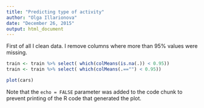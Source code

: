 ```yaml
---
title: "Predicting type of activity"
author: "Olga Illarionova"
date: "December 26, 2015"
output: html_document
---
```



First of all I clean data. I remove columns where more than 95% values were missing.
```r
train <- train %>% select( which(colMeans(is.na(.)) < 0.95))
train <- train %>% select( which(colMeans(.=="") < 0.95))
```



```r
plot(cars)
```

Note that the `echo = FALSE` parameter was added to the code chunk to prevent printing of the R code that generated the plot.
